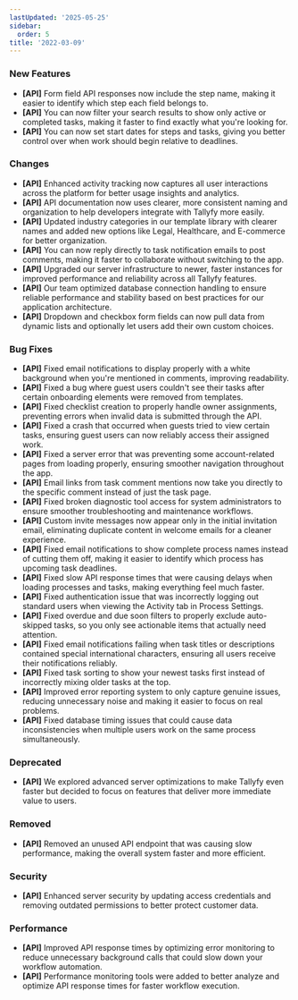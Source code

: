 ```yaml
---
lastUpdated: '2025-05-25'
sidebar:
  order: 5
title: '2022-03-09'
---
```


### New Features

- **[API]** Form field API responses now include the step name, making it easier to identify which step each field belongs to.
- **[API]** You can now filter your search results to show only active or completed tasks, making it faster to find exactly what you're looking for.
- **[API]** You can now set start dates for steps and tasks, giving you better control over when work should begin relative to deadlines.

### Changes

- **[API]** Enhanced activity tracking now captures all user interactions across the platform for better usage insights and analytics.
- **[API]** API documentation now uses clearer, more consistent naming and organization to help developers integrate with Tallyfy more easily.
- **[API]** Updated industry categories in our template library with clearer names and added new options like Legal, Healthcare, and E-commerce for better organization.
- **[API]** You can now reply directly to task notification emails to post comments, making it faster to collaborate without switching to the app.
- **[API]** Upgraded our server infrastructure to newer, faster instances for improved performance and reliability across all Tallyfy features.
- **[API]** Our team optimized database connection handling to ensure reliable performance and stability based on best practices for our application architecture.
- **[API]** Dropdown and checkbox form fields can now pull data from dynamic lists and optionally let users add their own custom choices.

### Bug Fixes

- **[API]** Fixed email notifications to display properly with a white background when you're mentioned in comments, improving readability.
- **[API]** Fixed a bug where guest users couldn't see their tasks after certain onboarding elements were removed from templates.
- **[API]** Fixed checklist creation to properly handle owner assignments, preventing errors when invalid data is submitted through the API.
- **[API]** Fixed a crash that occurred when guests tried to view certain tasks, ensuring guest users can now reliably access their assigned work.
- **[API]** Fixed a server error that was preventing some account-related pages from loading properly, ensuring smoother navigation throughout the app.
- **[API]** Email links from task comment mentions now take you directly to the specific comment instead of just the task page.
- **[API]** Fixed broken diagnostic tool access for system administrators to ensure smoother troubleshooting and maintenance workflows.
- **[API]** Custom invite messages now appear only in the initial invitation email, eliminating duplicate content in welcome emails for a cleaner experience.
- **[API]** Fixed email notifications to show complete process names instead of cutting them off, making it easier to identify which process has upcoming task deadlines.
- **[API]** Fixed slow API response times that were causing delays when loading processes and tasks, making everything feel much faster.
- **[API]** Fixed authentication issue that was incorrectly logging out standard users when viewing the Activity tab in Process Settings.
- **[API]** Fixed overdue and due soon filters to properly exclude auto-skipped tasks, so you only see actionable items that actually need attention.
- **[API]** Fixed email notifications failing when task titles or descriptions contained special international characters, ensuring all users receive their notifications reliably.
- **[API]** Fixed task sorting to show your newest tasks first instead of incorrectly mixing older tasks at the top.
- **[API]** Improved error reporting system to only capture genuine issues, reducing unnecessary noise and making it easier to focus on real problems.
- **[API]** Fixed database timing issues that could cause data inconsistencies when multiple users work on the same process simultaneously.

### Deprecated

- **[API]** We explored advanced server optimizations to make Tallyfy even faster but decided to focus on features that deliver more immediate value to users.

### Removed

- **[API]** Removed an unused API endpoint that was causing slow performance, making the overall system faster and more efficient.

### Security

- **[API]** Enhanced server security by updating access credentials and removing outdated permissions to better protect customer data.

### Performance

- **[API]** Improved API response times by optimizing error monitoring to reduce unnecessary background calls that could slow down your workflow automation.
- **[API]** Performance monitoring tools were added to better analyze and optimize API response times for faster workflow execution.